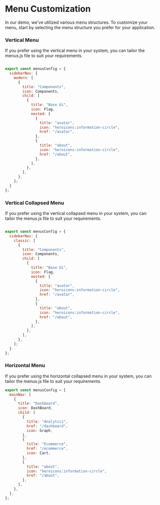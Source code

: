 
# Menu Customization
In our demo, we've utilized various menu structures. To customize your menu, start by selecting the menu structure you prefer for your application.


### Vertical Menu
If you prefer using the vertical menu in your system, you can tailor the menus.js file to suit your requirements.

```js filename="config/menus.js" /children/

export const menusConfig = {
  sidebarNav: {
    modern: [
      {
        title: "Components",
        icon: Components,
        child: [
          {
            title: "Base Ui",
            icon: Flag,
            nested: [
              {
                title: "avatar",
                icon: "heroicons:information-circle",
                href: "/avatar",
              },
              {
                title: "about",
                icon: "heroicons:information-circle",
                href: "/about",
              },
            ],
          },
        ],
      },
    ];
  }
};
```


### Vertical Collapsed Menu

If you prefer using the vertical collapsed menu in your system, you can tailor the menus.js file to suit your requirements.

```js filename="config/menus.js" /children/

export const menusConfig = {
  sidebarNav: {
    classic: [
      {
        title: "Components",
        icon: Components,
        child: [
          {
            title: "Base Ui",
            icon: Flag,
            nested: [
              {
                title: "avatar",
                icon: "heroicons:information-circle",
                href: "/avatar",
              },
              {
                title: "about",
                icon: "heroicons:information-circle",
                href: "/about",
              },
            ],
          },
        ],
      },
    ];
  }
};

```






### Horizontal Menu


If you prefer using the horizontal collapsed menu in your system, you can tailor the menus.js file to suit your requirements.


```js filename="config/menus.js" /children/
export const menusConfig = {
  mainNav: [
    {
      title: "Dashboard",
      icon: DashBoard,
      child: [
        {
          title: "Analytics",
          href: "/dashboard",
          icon: Graph,
        },
        {
          title: "Ecommerce",
          href: "/ecommerce",
          icon: Cart,
        },
        {
          title: "about",
          icon: "heroicons:information-circle",
          href: "/about",
        },
      ],
    },
  ],
};
```
